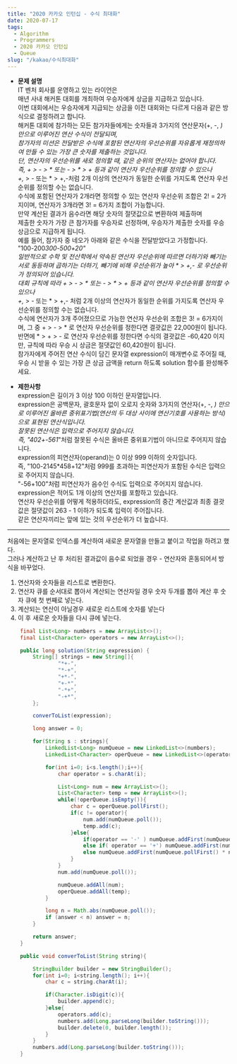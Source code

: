 ```yaml
---
title: "2020 카카오 인턴십 - 수식 최대화"
date: 2020-07-17
tags:
  - Algorithm
  - Programmers
  - 2020 카카오 인턴십
  - Queue
slug: "/kakao/수식최대화"
---
```


- __문제 설명__  <br/>
IT 벤처 회사를 운영하고 있는 라이언은 <br/>
매년 사내 해커톤 대회를 개최하여 우승자에게 상금을 지급하고 있습니다. <br/>
이번 대회에서는 우승자에게 지급되는 상금을 이전 대회와는 다르게 다음과 같은 방식으로 결정하려고 합니다. <br/>
해커톤 대회에 참가하는 모든 참가자들에게는 숫자들과 3가지의 연산문자(+, -, *) 만으로 이루어진 연산 수식이 전달되며, <br/>
참가자의 미션은 전달받은 수식에 포함된 연산자의 우선순위를 자유롭게 재정의하여 만들 수 있는 가장 큰 숫자를 제출하는 것입니다.<br/>
단, 연산자의 우선순위를 새로 정의할 때, 같은 순위의 연산자는 없어야 합니다.<br/>
즉, + > - > * 또는 - > * > + 등과 같이 연산자 우선순위를 정의할 수 있으나 <br/>
+,* > - 또는 * > +,-처럼 2개 이상의 연산자가 동일한 순위를 가지도록 연산자 우선순위를 정의할 수는 없습니다. <br/>
수식에 포함된 연산자가 2개라면 정의할 수 있는 연산자 우선순위 조합은 2! = 2가지이며, 연산자가 3개라면 3! = 6가지 조합이 가능합니다.<br/>
만약 계산된 결과가 음수라면 해당 숫자의 절댓값으로 변환하여 제출하며<br/>
제출한 숫자가 가장 큰 참가자를 우승자로 선정하며, 우승자가 제출한 숫자를 우승상금으로 지급하게 됩니다.<br/>
예를 들어, 참가자 중 네오가 아래와 같은 수식을 전달받았다고 가정합니다.<br/>
"100-200*300-500+20"<br/>
일반적으로 수학 및 전산학에서 약속된 연산자 우선순위에 따르면 더하기와 빼기는 서로 동등하며 곱하기는 더하기, 빼기에 비해 우선순위가 높아 * > +,- 로 우선순위가 정의되어 있습니다.<br/>
대회 규칙에 따라 + > - > * 또는 - > * > + 등과 같이 연산자 우선순위를 정의할 수 있으나 <br/>
+,* > - 또는 * > +,- 처럼 2개 이상의 연산자가 동일한 순위를 가지도록 연산자 우선순위를 정의할 수는 없습니다.<br/>
수식에 연산자가 3개 주어졌으므로 가능한 연산자 우선순위 조합은 3! = 6가지이며, 그 중 + > - > * 로 연산자 우선순위를 정한다면 결괏값은 22,000원이 됩니다.<br/>
반면에 * > + > - 로 연산자 우선순위를 정한다면 수식의 결괏값은 -60,420 이지만, 규칙에 따라 우승 시 상금은 절댓값인 60,420원이 됩니다.<br/>
참가자에게 주어진 연산 수식이 담긴 문자열 expression이 매개변수로 주어질 때, 우승 시 받을 수 있는 가장 큰 상금 금액을 return 하도록 solution 함수를 완성해주세요.<br/>

- __제한사항__ <br/>
expression은 길이가 3 이상 100 이하인 문자열입니다.<br/>
expression은 공백문자, 괄호문자 없이 오로지 숫자와 3가지의 연산자(+, -, *) 만으로 이루어진 올바른 중위표기법(연산의 두 대상 사이에 연산기호를 사용하는 방식)으로 표현된 연산식입니다. <br/>
잘못된 연산식은 입력으로 주어지지 않습니다.<br/>
즉, "402+-561*"처럼 잘못된 수식은 올바른 중위표기법이 아니므로 주어지지 않습니다.<br/>
expression의 피연산자(operand)는 0 이상 999 이하의 숫자입니다.<br/>
즉, "100-2145*458+12"처럼 999를 초과하는 피연산자가 포함된 수식은 입력으로 주어지지 않습니다.<br/>
"-56+100"처럼 피연산자가 음수인 수식도 입력으로 주어지지 않습니다.<br/>
expression은 적어도 1개 이상의 연산자를 포함하고 있습니다.<br/>
연산자 우선순위를 어떻게 적용하더라도, expression의 중간 계산값과 최종 결괏값은 절댓값이 263 - 1 이하가 되도록 입력이 주어집니다.<br/>
같은 연산자끼리는 앞에 있는 것의 우선순위가 더 높습니다.<br/>

---------------------------

처음에는 문자열로 인덱스를 계산하여 새로운 문자열을 만들고 붙이고 작업을 하려고 했다.<br/>
그러나 계산하고 난 후 처리된 결과값이 음수로 되었을 경우 - 연산자와 혼동되어서 방식을 바꾸었다.<br/>

1. 연산자와 숫자들을 리스트로 변환한다.
2. 연산자 큐를 순서대로 뽑아서 계산되는 연산자일 경우 숫자 두개를 뽑아 계산 후 숫자 큐에 첫 번째로 넣는다.
3. 계산되는 연산이 아닐경우 새로운 리스트에 숫자를 넣는다
4. 이 후 새로운 숫자들을 다시 큐에 넣는다.

```java {25-41}
    final List<Long> numbers = new ArrayList<>();
    final List<Character> operators = new ArrayList<>();

    public long solution(String expression) {
        String[] strings = new String[]{
                "*+-",
                "*-+",
                "+*-",
                "+-*",
                "-*+",
                "-+*",
        };

        converToList(expression);

        long answer = 0;

        for(String s : strings){
            LinkedList<Long> numQueue = new LinkedList<>(numbers);
            LinkedList<Character> operQueue = new LinkedList<>(operators);

            for(int i=0; i<s.length();i++){
                char operator = s.charAt(i);

                List<Long> num = new ArrayList<>();
                List<Character> temp = new ArrayList<>();
                while(!operQueue.isEmpty()){
                    char c = operQueue.pollFirst();
                    if(c != operator){
                        num.add(numQueue.poll());
                        temp.add(c);
                    }else{
                        if(operator == '-' ) numQueue.addFirst(numQueue.pollFirst() - numQueue.pollFirst());
                        else if( operator == '+') numQueue.addFirst(numQueue.pollFirst() + numQueue.pollFirst());
                        else numQueue.addFirst(numQueue.pollFirst() * numQueue.pollFirst());
                    }
                }
                num.add(numQueue.poll());

                numQueue.addAll(num);
                operQueue.addAll(temp);
            }

            long n = Math.abs(numQueue.poll());
            if (answer < n) answer = n;
        }

        return answer;
    }

    public void converToList(String string){

        StringBuilder builder = new StringBuilder();
        for(int i=0; i<string.length(); i++){
            char c = string.charAt(i);

            if(Character.isDigit(c)){
                builder.append(c);
            }else{
                operators.add(c);
                numbers.add(Long.parseLong(builder.toString()));
                builder.delete(0, builder.length());
            }
        }
        numbers.add(Long.parseLong(builder.toString()));
    }
```
